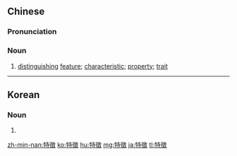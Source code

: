 {{also|特徴}}
==Chinese==
{{zh-forms|s=特征}}

===Pronunciation===
{{zh-pron
|m=tèzhēng
|c=dak6 zing1
|mn=zz,tw:te̍k-teng/xm:te̍k-cheng/qz:tia̍k-cheng
|cat=n
}}

===Noun===
{{zh-noun}}

# [[distinguishing]] [[feature]]; [[characteristic]]; [[property]]; [[trait]]

----

==Korean==
{{ko-hanjatab}}

===Noun===
{{ko-noun|hj|hangeul=특징}}

# {{hanja form of|특징|distinguishing characteristic}}

[[zh-min-nan:特徵]]
[[ko:特徵]]
[[hu:特徵]]
[[mg:特徵]]
[[ja:特徵]]
[[tl:特徵]]